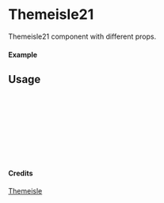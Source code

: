 
<Meta of={Themeisle21} title="Themeisle/Themeisle21" />

# Themeisle21

Themeisle21 component with different props.

#### Example

<Canvas of={Themeisle21.Primary} />

## Usage

```ts
import { Themeisle21 } from "yadl-ui";

const Example = () => {
  return (
      <Themeisle21 />
  );
};

export default Example;
```

#### Credits
[Themeisle](https://themeisle.com/illustrations/)
